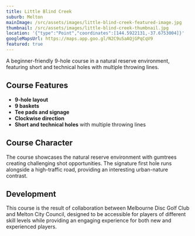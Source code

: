 ```yaml
---
title: Little Blind Creek
suburb: Melton
mainImage: /src/assets/images/little-blind-creek-featured-image.jpg
thumbnail: /src/assets/images/little-blind-creek-thumbnail.jpg
location: '{"type":"Point","coordinates":[144.5922131,-37.6753004]}'
googleMapsUrl: https://maps.app.goo.gl/N2C9uSaAQjGPqCqV9
featured: true
---
```


A beginner-friendly 9-hole course in a natural reserve environment, featuring short and technical holes with multiple throwing lines.

## Course Features
- **9-hole layout**
- **9 baskets**
- **Tee pads and signage**
- **Clockwise direction**
- **Short and technical holes** with multiple throwing lines

## Course Character

The course showcases the natural reserve environment with gumtrees creating challenging shot opportunities.
The signature first hole runs alongside a high-traffic road, providing an interesting urban-nature contrast.

## Development
This course is the result of collaboration between Melbourne Disc Golf Club and Melton City Council, designed
to be accessible for players of different skill levels while providing an engaging experience for both new and experienced players.
